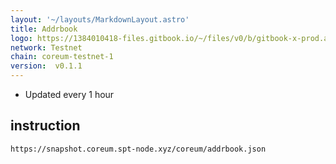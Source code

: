 ```yaml
---
layout: '~/layouts/MarkdownLayout.astro'
title: Addrbook
logo: https://1384010418-files.gitbook.io/~/files/v0/b/gitbook-x-prod.appspot.com/o/spaces%2FlCF28T3TC2kXJKw5KADQ%2Fuploads%2Fgit-blob-dd06d1ad737f1a9787e65a0f2b4fd5c902950271%2Fcoreum.png?alt=media
network: Testnet
chain: coreum-testnet-1
version:  v0.1.1
---
```

- Updated every 1 hour

## instruction

```
https://snapshot.coreum.spt-node.xyz/coreum/addrbook.json
```
